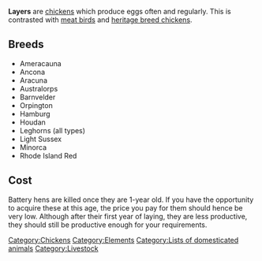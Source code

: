 '''Layers''' are [[chickens]] which produce eggs often and regularly.  This is contrasted with [[meat birds]] and [[heritage breed chickens]]. 

==Breeds==
* Ameracauna
* Ancona
* Aracuna 
* Australorps
* Barnvelder
* Orpington
* Hamburg
* Houdan
* Leghorns (all types)
* Light Sussex
* Minorca
* Rhode Island Red

==Cost==
Battery hens are killed once they are 1-year old. If you have the opportunity to acquire these at this age, the price you pay for them should hence be very low. Although after their first year of laying, they are less productive, they should still be productive enough for your requirements.   

[[Category:Chickens]]
[[Category:Elements]]
[[Category:Lists of domesticated animals]]
[[Category:Livestock]]